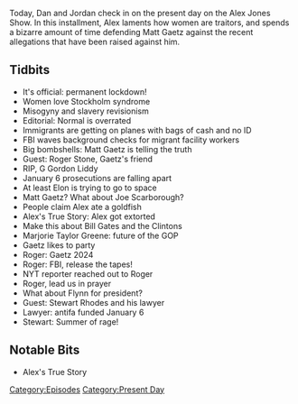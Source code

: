{{DEFAULTSORT:
    #_EPISODE_0545:March 30-31, 2021
}}{{Episode
    | title             = March 30-31, 2021
    | caption           = [https://knowledgefight.libsyn.com/545-march-30-31-2021 Listen to this episode on Libsyn]
    | episodeNumber     = 545
    | length            = 01:15:24
    | airDate           = April 2, 2021
    | coverageStartDate = March 30, 2021
    | coverageEndDate   = March 31, 2021
    | episodeType       = [[:Category:Present Day|Present Day]]
    | appearance        = [[Matt Gaetz]], [[Roger Stone]], [[G Gordon Liddy]], [[Elon Musk]], [[Joe Scarborough]], [[Marjorie Taylor Greene]], [[Mike Flynn]], [[Stewart Rhodes]]
    | oocDrop           = Sometimes you gotta hit a mule in the head with a 2x4
    | previousEpisode   = [[544: May 1, 2003]]
    | nextEpisode       = [[546: April 1-3, 2021]]
}}

{{Stub}}

Today, Dan and Jordan check in on the present day on the Alex Jones Show. In this installment, Alex laments how women are traitors, and spends a bizarre amount of time defending Matt Gaetz against the recent allegations that have been raised against him.

==Tidbits==

*It's official: permanent lockdown!
*Women love Stockholm syndrome
*Misogyny and slavery revisionism
*Editorial: Normal is overrated
*Immigrants are getting on planes with bags of cash and no ID
*FBI waves background checks for migrant facility workers
*Big bombshells: Matt Gaetz is telling the truth
*Guest: Roger Stone, Gaetz's friend
*RIP, G Gordon Liddy
*January 6 prosecutions are falling apart
*At least Elon is trying to go to space
*Matt Gaetz? What about Joe Scarborough?
*People claim Alex ate a goldfish
*Alex's True Story: Alex got extorted
*Make this about Bill Gates and the Clintons
*Marjorie Taylor Greene: future of the GOP
*Gaetz likes to party
*Roger: Gaetz 2024
*Roger: FBI, release the tapes!
*NYT reporter reached out to Roger
*Roger, lead us in prayer
*What about Flynn for president?
*Guest: Stewart Rhodes and his lawyer
*Lawyer: antifa funded January 6
*Stewart: Summer of rage!

==Notable Bits==

*Alex's True Story

[[Category:Episodes]]
[[Category:Present Day]]
